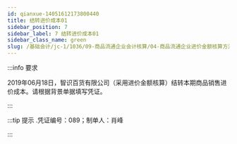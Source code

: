 ---
id: qianxue-14051612173800440
title: 结转进价成本01
sidebar_position: 7
sidebar_label: 7 结转进价成本01
sidebar_class_name: green
slug: /基础会计/jc-1/1036/09-商品流通企业会计核算/04-商品流通企业进价金额核算方法/qianxue-1405151458490147245/qianxue-14051612173800440/结转进价成本01
---

:::info 要求

2019年06月18日，智识百货有限公司（采用进价金额核算）结转本期商品销售进价成本。请根据背景单据填写凭证。

:::

:::tip 提示
  .凭证编号：089；制单人：肖峰
:::
